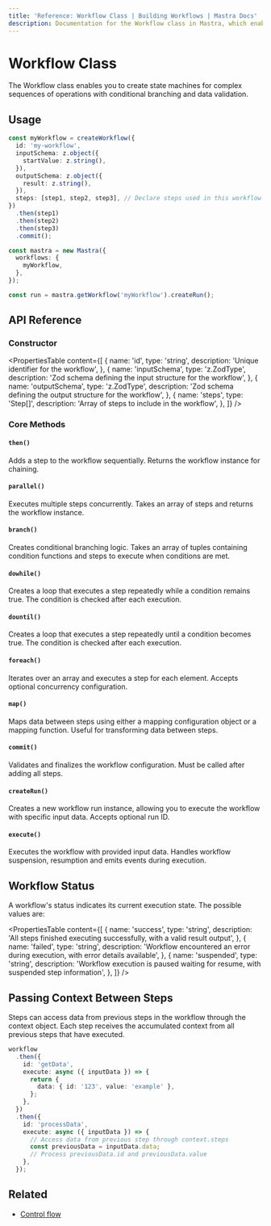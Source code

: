 ```yaml
---
title: 'Reference: Workflow Class | Building Workflows | Mastra Docs'
description: Documentation for the Workflow class in Mastra, which enables you to create state machines for complex sequences of operations with conditional branching and data validation.
---
```


# Workflow Class

The Workflow class enables you to create state machines for complex sequences of operations with conditional branching and data validation.

## Usage

```typescript
const myWorkflow = createWorkflow({
  id: 'my-workflow',
  inputSchema: z.object({
    startValue: z.string(),
  }),
  outputSchema: z.object({
    result: z.string(),
  }),
  steps: [step1, step2, step3], // Declare steps used in this workflow
})
  .then(step1)
  .then(step2)
  .then(step3)
  .commit();

const mastra = new Mastra({
  workflows: {
    myWorkflow,
  },
});

const run = mastra.getWorkflow('myWorkflow').createRun();
```

## API Reference

### Constructor

<PropertiesTable
  content={[
    {
      name: 'id',
      type: 'string',
      description: 'Unique identifier for the workflow',
    },
    {
      name: 'inputSchema',
      type: 'z.ZodType<any>',
      description: 'Zod schema defining the input structure for the workflow',
    },
    {
      name: 'outputSchema',
      type: 'z.ZodType<any>',
      description: 'Zod schema defining the output structure for the workflow',
    },
    {
      name: 'steps',
      type: 'Step[]',
      description: 'Array of steps to include in the workflow',
    },
  ]}
/>

### Core Methods

#### `then()`

Adds a step to the workflow sequentially. Returns the workflow instance for chaining.

#### `parallel()`

Executes multiple steps concurrently. Takes an array of steps and returns the workflow instance.

#### `branch()`

Creates conditional branching logic. Takes an array of tuples containing condition functions and steps to execute when conditions are met.

#### `dowhile()`

Creates a loop that executes a step repeatedly while a condition remains true. The condition is checked after each execution.

#### `dountil()`

Creates a loop that executes a step repeatedly until a condition becomes true. The condition is checked after each execution.

#### `foreach()`

Iterates over an array and executes a step for each element. Accepts optional concurrency configuration.

#### `map()`

Maps data between steps using either a mapping configuration object or a mapping function. Useful for transforming data between steps.

#### `commit()`

Validates and finalizes the workflow configuration. Must be called after adding all steps.

#### `createRun()`

Creates a new workflow run instance, allowing you to execute the workflow with specific input data. Accepts optional run ID.

#### `execute()`

Executes the workflow with provided input data. Handles workflow suspension, resumption and emits events during execution.

## Workflow Status

A workflow's status indicates its current execution state. The possible values are:

<PropertiesTable
  content={[
    {
      name: 'success',
      type: 'string',
      description: 'All steps finished executing successfully, with a valid result output',
    },
    {
      name: 'failed',
      type: 'string',
      description: 'Workflow encountered an error during execution, with error details available',
    },
    {
      name: 'suspended',
      type: 'string',
      description: 'Workflow execution is paused waiting for resume, with suspended step information',
    },
  ]}
/>

## Passing Context Between Steps

Steps can access data from previous steps in the workflow through the context object. Each step receives the accumulated context from all previous steps that have executed.

```typescript
workflow
  .then({
    id: 'getData',
    execute: async ({ inputData }) => {
      return {
        data: { id: '123', value: 'example' },
      };
    },
  })
  .then({
    id: 'processData',
    execute: async ({ inputData }) => {
      // Access data from previous step through context.steps
      const previousData = inputData.data;
      // Process previousData.id and previousData.value
    },
  });
```

## Related

- [Control flow](../../docs/workflows/flow-control.mdx)
